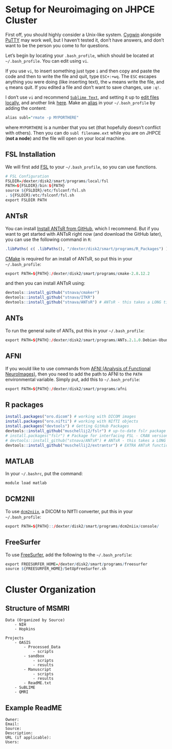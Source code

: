 Setup for Neuroimaging on JHPCE Cluster
==========

First off, you should highly consider a Unix-like system.  [Cygwin](https://www.cygwin.com/) alongside [PuTTY](http://www.chiark.greenend.org.uk/~sgtatham/putty/) may work well, but I haven't tested it, don't have answers, and don't want to be the person you come to for questions.

Let's begin by locating your `.bash_profile`, which should be located at `~/.bash_profile`.  You can edit using `vi`.  

If you use `vi`, to insert something just type `i` and then copy and paste the code and then to write the file and quit, type `ESC+:+wq`.  The `ESC` escapes anything you were doing (like inserting text), the `w` means write the file, and `q` means quit.  If you edited a file and don't want to save changes, use `:q!`.  

I don't use `vi` and recommend [`Sublime Text`](http://www.sublimetext.com/), and setting it up to [edit files locally](http://www.danieldemmel.me/blog/2012/09/02/setting-up-rmate-with-sublime-text-for-remote-file-editing-over-ssh/), and another link [here](http://pogidude.com/2013/how-to-edit-a-remote-file-over-ssh-using-sublime-text-and-rmate/).  Make an [alias]() in your `~/.bash_profile` by adding the content:
```r
alias subl="rmate -p MYPORTHERE"
```
where `MYPORTHERE` is a number that you set (that hopefully doesn't conflict with others).  Then you can do `subl filename.ext` while you are on JHPCE (**not a node**) and the file will open on your local machine.

## FSL Installation

We will first add [FSL](http://fsl.fmrib.ox.ac.uk/fsl/fslwiki/) to your `~/.bash_profile`, so you can use functions.

```r
# FSL Configuration
FSLDIR=/dexter/disk2/smart/programs/local/fsl
PATH=${FSLDIR}/bin:${PATH}
source ${FSLDIR}/etc/fslconf/fsl.sh
. ${FSLDIR}/etc/fslconf/fsl.sh
export FSLDIR PATH
```

## ANTsR

You can install [Install ANTsR from GitHub](http://stnava.github.io/ANTsR/), which I recommend.  But if you want to get started with ANTsR right now (and download the GitHub later), you can use the following command in `R`:

```r
.libPaths( c( .libPaths(), "/dexter/disk2/smart/programs/R_Packages") )
```

[CMake](http://www.cmake.org/) is required for an install of ANTsR, so put this in your `~/.bash_profile`:

```r
export PATH=${PATH}:/dexter/disk2/smart/programs/cmake-2.8.12.2
```
and then you can install ANTsR using:
```r
devtools::install_github("stnava/cmaker") 
devtools::install_github("stnava/ITKR") 
devtools::install_github("stnava/ANTsR") # ANTsR - this takes a LONG time to run
```

## ANTs

To run the general suite of ANTs, put this in your `~/.bash_profile`:

```r
export PATH=${PATH}:/dexter/disk2/smart/programs/ANTs.2.1.0.Debian-Ubuntu_X64
```


## AFNI
If you would like to use commands from [AFNI (Analysis of Functional NeuroImages)](http://afni.nimh.nih.gov/afni/), then you need to add the path to AFNI to the `PATH` environmental variable.  Simply put, add this to `~/.bash_profile`:
```r
export PATH=${PATH}:/dexter/disk2/smart/programs/afni
```

## R packages

```r
install.packages("oro.dicom") # working with DICOM images
install.packages("oro.nifti") # working with NIfTI objects 
install.packages("devtools") # Getting GitHub Packages
devtools::install_github("muschellij2/fslr") # up-to-date fslr package
# install.packages("fslr") # Package for interfacing FSL - CRAN version
# devtools::install_github("stnava/ANTsR") # ANTsR - this takes a LONG time to run
devtools::install_github("muschellij2/extrantsr") # EXTRA ANTsR functionality
```

## MATLAB

In your `~/.bashrc`, put the command:

```r
module load matlab
```

## DCM2NII

To use [`dcm2niix`](https://www.nitrc.org/plugins/mwiki/index.php/dcm2nii:MainPage#General_Usage), a DICOM to NIfTI converter, put this in your `~/.bash_profile`:

```r
export PATH=${PATH}::/dexter/disk2/smart/programs/dcm2niix/console/ 
```

## FreeSurfer

To use [FreeSurfer](http://freesurfer.net/), add the following to the `~/.bash_profile`:

```r
export FREESURFER_HOME=/dexter/disk2/smart/programs/freesurfer
source ${FREESURFER_HOME}/SetUpFreeSurfer.sh
```

# Cluster Organization

## Structure of MSMRI 
```
Data (Organized by Source)
    - NIH
    - Hopkins

Projects
    - OASIS
        - Processed_Data
            - scripts
        - sandbox
            - scripts
            - results
        - Manuscript
            - scripts 
            - results
        - ReadME.txt
    - SuBLIME
    - QMRI
```

## Example ReadME

```
Owner:
Email:
Source:
Description:
URL (if applicable):
Users:
```
